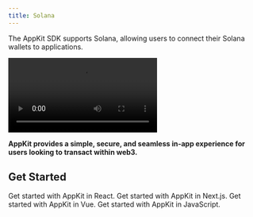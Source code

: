 ```yaml
---
title: Solana
---
```



The AppKit SDK supports Solana, allowing users to connect their Solana wallets to applications.
<Frame>
<video
  controls
  className="w-full aspect-video"
  src="/images/Solana.mp4"
></video>
</Frame>


**AppKit provides a simple, secure, and seamless in-app experience for users looking to transact within web3.**
<Card title="Try Demo" href="https://appkit-lab.reown.com/library/solana/" horizontal />


## Get Started

<CardGroup cols={2}>
  <Card title="React" icon="react" href="/appkit/react/core/installation?platform=solana">
    Get started with AppKit in React.
  </Card>

  <Card title="Next.js" icon="square-n" href="/appkit/next/core/installation?platform=solana">
    Get started with AppKit in Next.js.
  </Card>

  <Card title="Vue" icon="vuejs" href="/appkit/vue/core/installation?platform=solana">
    Get started with AppKit in Vue.
  </Card>

  <Card title="JavaScript" icon="js" href="/appkit/javascript/core/installation?platform=solana">
    Get started with AppKit in JavaScript.
  </Card>
</CardGroup>
